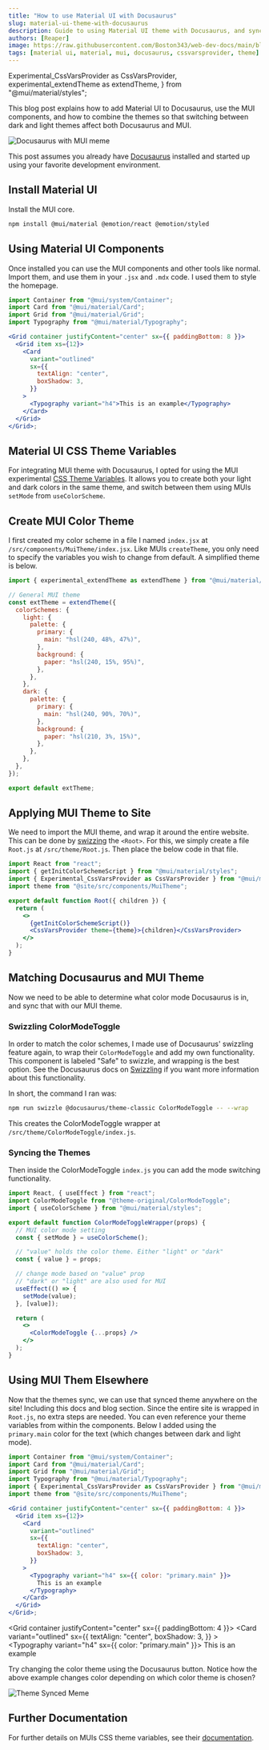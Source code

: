 ```yaml
---
title: "How to use Material UI with Docusaurus"
slug: material-ui-theme-with-docusaurus
description: Guide to using Material UI theme with Docusaurus, and syncing the color mode.
authors: [Reaper]
image: https://raw.githubusercontent.com/Boston343/web-dev-docs/main/blog/2023-01-07-materialui-with-docusaurus/materialui-with-docusaurus.jpg
tags: [material ui, material, mui, docusaurus, cssvarsprovider, theme]
---
```


  Experimental_CssVarsProvider as CssVarsProvider,
  experimental_extendTheme as extendTheme,
} from "@mui/material/styles";

This blog post explains how to add Material UI to Docusaurus, use the MUI components, and how to combine the themes so that switching between dark and light themes affect both Docusaurus and MUI.


<div style={{ textAlign: "center" }}>
  <img
    src={meme}
    alt="Docusaurus with MUI meme"
    style={{
      width: "100%",
      height: "auto",
      aspectRatio: "500/364",
      maxWidth: 500,
    }}
  />
</div>

<!--truncate-->

This post assumes you already have [Docusaurus](https://docusaurus.io/docs/installation) installed and started up using your favorite development environment.

## Install Material UI

Install the MUI core.

```bash
npm install @mui/material @emotion/react @emotion/styled
```

## Using Material UI Components

Once installed you can use the MUI components and other tools like normal. Import them, and use them in your `.jsx` and `.mdx` code. I used them to style the homepage.

```jsx title="example.jsx"
import Container from "@mui/system/Container";
import Card from "@mui/material/Card";
import Grid from "@mui/material/Grid";
import Typography from "@mui/material/Typography";

<Grid container justifyContent="center" sx={{ paddingBottom: 8 }}>
  <Grid item xs={12}>
    <Card
      variant="outlined"
      sx={{
        textAlign: "center",
        boxShadow: 3,
      }}
    >
      <Typography variant="h4">This is an example</Typography>
    </Card>
  </Grid>
</Grid>;
```

## Material UI CSS Theme Variables

For integrating MUI theme with Docusaurus, I opted for using the MUI experimental [CSS Theme Variables](https://mui.com/material-ui/experimental-api/css-theme-variables/overview/). It allows you to create both your light and dark colors in the same theme, and switch between them using MUIs `setMode` from `useColorScheme`.

## Create MUI Color Theme

I first created my color scheme in a file I named `index.jsx` at `/src/components/MuiTheme/index.jsx`. Like MUIs `createTheme`, you only need to specify the variables you wish to change from default. A simplified theme is below.

```jsx title="/src/components/MuiTheme/index.jsx"
import { experimental_extendTheme as extendTheme } from "@mui/material/styles";

// General MUI theme
const extTheme = extendTheme({
  colorSchemes: {
    light: {
      palette: {
        primary: {
          main: "hsl(240, 48%, 47%)",
        },
        background: {
          paper: "hsl(240, 15%, 95%)",
        },
      },
    },
    dark: {
      palette: {
        primary: {
          main: "hsl(240, 90%, 70%)",
        },
        background: {
          paper: "hsl(210, 3%, 15%)",
        },
      },
    },
  },
});

export default extTheme;
```

## Applying MUI Theme to Site

We need to import the MUI theme, and wrap it around the entire website. This can be done by [swizzing](https://docusaurus.io/docs/swizzling#wrapper-your-site-with-root) the `<Root>`. For this, we simply create a file `Root.js` at `/src/theme/Root.js`. Then place the below code in that file.

```jsx title="/src/theme/Root.js"
import React from "react";
import { getInitColorSchemeScript } from "@mui/material/styles";
import { Experimental_CssVarsProvider as CssVarsProvider } from "@mui/material/styles";
import theme from "@site/src/components/MuiTheme";

export default function Root({ children }) {
  return (
    <>
      {getInitColorSchemeScript()}
      <CssVarsProvider theme={theme}>{children}</CssVarsProvider>
    </>
  );
}
```

## Matching Docusaurus and MUI Theme

Now we need to be able to determine what color mode Docusaurus is in, and sync that with our MUI theme.

### Swizzling ColorModeToggle

In order to match the color schemes, I made use of Docusaurus' swizzling feature again, to wrap their `ColorModeToggle` and add my own functionality. This component is labeled "Safe" to swizzle, and wrapping is the best option. See the Docusaurus docs on [Swizzling](https://docusaurus.io/docs/swizzling) if you want more information about this functionality.

In short, the command I ran was:

```bash
npm run swizzle @docusaurus/theme-classic ColorModeToggle -- --wrap
```

This creates the ColorModeToggle wrapper at `/src/theme/ColorModeToggle/index.js`.

### Syncing the Themes

Then inside the ColorModeToggle `index.js` you can add the mode switching functionality.

```jsx title="/src/theme/ColorModeToggle/index.js"
import React, { useEffect } from "react";
import ColorModeToggle from "@theme-original/ColorModeToggle";
import { useColorScheme } from "@mui/material/styles";

export default function ColorModeToggleWrapper(props) {
  // MUI color mode setting
  const { setMode } = useColorScheme();

  // "value" holds the color theme. Either "light" or "dark"
  const { value } = props;

  // change mode based on "value" prop
  // "dark" or "light" are also used for MUI
  useEffect(() => {
    setMode(value);
  }, [value]);

  return (
    <>
      <ColorModeToggle {...props} />
    </>
  );
}
```

## Using MUI Them Elsewhere

Now that the themes sync, we can use that synced theme anywhere on the site! Including this docs and blog section. Since the entire site is wrapped in `Root.js`, no extra steps are needed. You can even reference your theme variables from within the components. Below I added using the `primary.main` color for the text (which changes between dark and light mode).

```jsx title="This blog post"
import Container from "@mui/system/Container";
import Card from "@mui/material/Card";
import Grid from "@mui/material/Grid";
import Typography from "@mui/material/Typography";
import { Experimental_CssVarsProvider as CssVarsProvider } from "@mui/material/styles";
import theme from "@site/src/components/MuiTheme";

<Grid container justifyContent="center" sx={{ paddingBottom: 4 }}>
  <Grid item xs={12}>
    <Card
      variant="outlined"
      sx={{
        textAlign: "center",
        boxShadow: 3,
      }}
    >
      <Typography variant="h4" sx={{ color: "primary.main" }}>
        This is an example
      </Typography>
    </Card>
  </Grid>
</Grid>;
```

<Grid container justifyContent="center" sx={{ paddingBottom: 4 }}>
  <Grid item xs={12}>
    <Card
      variant="outlined"
      sx={{
        textAlign: "center",
        boxShadow: 3,
      }}
    >
      <Typography variant="h4" sx={{ color: "primary.main" }}>
        This is an example
      </Typography>
    </Card>
  </Grid>
</Grid>

Try changing the color theme using the Docusaurus button. Notice how the above example changes color depending on which color theme is chosen?


<div style={{ textAlign: "center" }}>
  <img
    src={meme2}
    alt="Theme Synced Meme"
    style={{
      width: "100%",
      height: "auto",
      aspectRatio: "500/364",
      maxWidth: 500,
    }}
  />
</div>

## Further Documentation

For further details on MUIs CSS theme variables, see their [documentation](https://mui.com/material-ui/experimental-api/css-theme-variables/customization/).


<CallingCard />
